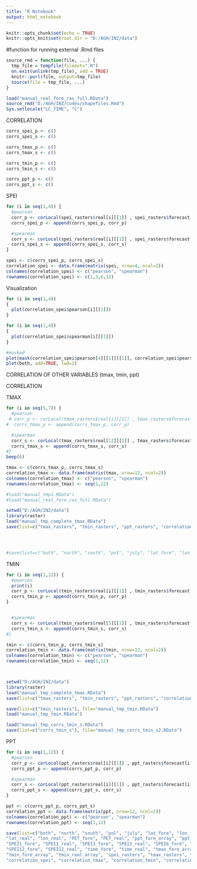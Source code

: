 ```yaml
---
title: "R Notebook"
output: html_notebook
---
```


```r
knitr::opts_chunk$set(echo = TRUE)
knitr::opts_knit$set(root.dir = "D:/AGH/INZ/data")
```

#function for running external .Rmd files
```r
source_rmd = function(file, ...) {
  tmp_file = tempfile(fileext=".R")
  on.exit(unlink(tmp_file), add = TRUE)
  knitr::purl(file, output=tmp_file)
  source(file = tmp_file, ...)
}
```

```r
load("manual_real_fore_ras_full.RData")
source_rmd("D:/AGH/INZ/codes/shapefiles.Rmd")
Sys.setlocale("LC_TIME", "C")
```


CORRELATION

```r
corrs_spei_p <- c()
corrs_spei_s <- c()

corrs_tmax_p <- c()
corrs_tmax_s <- c()

corrs_tmin_p <- c()
corrs_tmin_s <- c()

corrs_ppt_p <- c()
corrs_ppt_s <- c()
```



SPEI
```r

for (i in seq(1,4)) {
  #pearson
  corr_p <- corLocal(spei_rasters$real[i][[1]] , spei_rasters$forecast[i][[1]], method="pearson", test=TRUE)
  corrs_spei_p <- append(corrs_spei_p, corr_p)

  #spearman
  corr_s <- corLocal(spei_rasters$real[i][[1]] , spei_rasters$forecast[i][[1]], method="spearman", test=TRUE)
  corrs_spei_s <- append(corrs_spei_s, corr_s)
}

spei <- c(corrs_spei_p, corrs_spei_s)
correlation_spei <- data.frame(matrix(spei, nrow=4, ncol=2))
colnames(correlation_spei) <- c("pearson", "spearman")
rownames(correlation_spei) <- c(1,3,6,12)
```



Visualization

```r

for (i in seq(1,4))
{
  plot(correlation_spei$pearson[i][[1]])
}

for (i in seq(1,4))
{
  plot(correlation_spei$spearman[i][[1]])
}

#masked
plot(mask(correlation_spei$pearson[4][[1]][[1]], correlation_spei$pearson[4][[1]][[2]] < 0.05, maskvalue=FALSE))
plot(both, add=TRUE, lwd=2)

```


##############################################################################################
##############################################################################################

CORRELATION OF OTHER VARIABLES (tmax, tmin, ppt)

CORRELATION

TMAX
```r
for (i in seq(5,7)) {
  #pearson
 # corr_p <- corLocal(tmax_rasters$real[i][[1]] , tmax_rasters$forecast[i][[1]], method="pearson", test=TRUE)
#  corrs_tmax_p <- append(corrs_tmax_p, corr_p)

  #spearman
  corr_s <- corLocal(tmax_rasters$real[12][[1]] , tmax_rasters$forecast[12][[1]], method="spearman", test=TRUE)
  corrs_tmax_s <- append(corrs_tmax_s, corr_s)
#}
beep(6)

tmax <- c(corrs_tmax_p, corrs_tmax_s)
correlation_tmax <- data.frame(matrix(tmax, nrow=12, ncol=2))
colnames(correlation_tmax) <- c("pearson", "spearman")
rownames(correlation_tmax) <- seq(1,12)

#load("manual_tmp1.RData")
#load("manual_real_fore_ras_full.RData")

setwd("D:/AGH/INZ/data")
library(raster)
load("manual_tmp_complete_tmax.RData")
save(list=c("tmax_rasters", "tmin_rasters", "ppt_rasters", "correlation_spei", "corrs_tmax_p", "corrs_tmax_s", "correlation_tmax"), file="manual_tmp_complete_tmax.RData")




#save(list=c("both", "north", "south", "pol", "july", "lat_fore", "lon_fore", "lat_real", "lon_real", "PET_fore", "PET_real", "ppt_fore_array", "ppt_real_array", "SPEI1_fore", "SPEI1_real", #"SPEI3_fore", "SPEI3_real", "SPEI6_fore", "SPEI6_real", "SPEI12_fore", "SPEI12_real", "time_fore", "time_real", "tmax_fore_array", "tmax_real_array", "tmin_fore_array", "tmin_real_array", #"correlation_spei", "corrs_tmax_p", "corrs_tmax_s"), file="manual_tmp1.RData")
```

TMIN
```r
for (i in seq(1,12)) {
  #pearson
  print(i)
  corr_p <- corLocal(tmin_rasters$real[i][[1]] , tmin_rasters$forecast[i][[1]], method="pearson", test=TRUE)
  corrs_tmin_p <- append(corrs_tmin_p, corr_p)
}


  #spearman
  corr_s <- corLocal(tmin_rasters$real[5][[1]] , tmin_rasters$forecast[5][[1]], method="spearman", test=TRUE)
  corrs_tmin_s <- append(corrs_tmin_s, corr_s)
#}

tmin <- c(corrs_tmin_p, corrs_tmin_s)
correlation_tmin <- data.frame(matrix(tmin, nrow=12, ncol=2))
colnames(correlation_tmin) <- c("pearson", "spearman")
rownames(correlation_tmin) <- seq(1,12)



setwd("D:/AGH/INZ/data")
library(raster)
load("manual_tmp_complete_tmax.RData")
save(list=c("tmax_rasters", "tmin_rasters", "ppt_rasters", "correlation_spei", "corrs_tmax_p", "corrs_tmax_s", "correlation_tmax", "corrs_tmin_p",), file="manual_tmp_complete_tmax.RData")

save(list=c("tmin_rasters"), file="manual_tmp_tmin.RData")
load("manual_tmp_tmin.RData")

load("manual_tmp_corrs_tmin_s.RData")
save(list=c("corrs_tmin_s"), file="manual_tmp_corrs_tmin_s2.RData")

```

PPT
```r
for (i in seq(1,12)) {
  #pearson
  corr_p <- corLocal(ppt_rasters$real[i][[1]] , ppt_rasters$forecast[i][[1]], method="pearson", test=TRUE)
  corrs_ppt_p <- append(corrs_ppt_p, corr_p)

  #spearman
  corr_s <- corLocal(ppt_rasters$real[i][[1]] , ppt_rasters$forecast[i][[1]], method="spearman", test=TRUE)
  corrs_ppt_s <- append(corrs_ppt_s, corr_s)
}

ppt <- c(corrs_ppt_p, corrs_ppt_s)
correlation_ppt <- data.frame(matrix(ppt, nrow=12, ncol=2))
colnames(correlation_ppt) <- c("pearson", "spearman")
rownames(correlation_ppt) <- seq(1,12)
```

```r

save(list=c("both", "north", "south", "pol", "july", "lat_fore", "lon_fore", 
"lat_real", "lon_real", "PET_fore", "PET_real", "ppt_fore_array", "ppt_real_array", 
"SPEI1_fore", "SPEI1_real", "SPEI3_fore", "SPEI3_real", "SPEI6_fore", "SPEI6_real", 
"SPEI12_fore", "SPEI12_real", "time_fore", "time_real", "tmax_fore_array", "tmax_real_array", 
"tmin_fore_array", "tmin_real_array", "spei_rasters", "tmax_rasters", "tmin_rasters", "ppt_rasters",
"correlation_spei", "correlation_tmax", "correlation_tmin", "correlation_ppt"), file="manual_real_fore_rasters_correlation.RData")


```